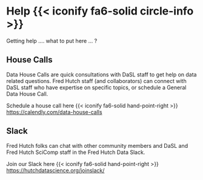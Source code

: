 # Help {{< iconify fa6-solid circle-info >}} {#sec-help}

Getting help .... what to put here ... ?

## House Calls

Data House Calls are quick consultations with DaSL staff to get help on data related questions. Fred Hutch staff (and collaborators) can connect with DaSL staff who have expertise on specific topics, or schedule a General Data House Call.

Schedule a house call here {{< iconify fa6-solid hand-point-right >}} <https://calendly.com/data-house-calls>

## Slack

Fred Hutch folks can chat with other community members and DaSL and Fred Hutch SciComp staff in the Fred Hutch Data Slack.

Join our Slack here {{< iconify fa6-solid hand-point-right >}} <https://hutchdatascience.org/joinslack/>

